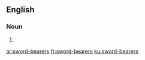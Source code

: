 ==English==

===Noun===
{{head|en|plural}}

# {{plural of|sword-bearer|lang=en}}

[[ar:sword-bearers]]
[[fr:sword-bearers]]
[[ku:sword-bearers]]